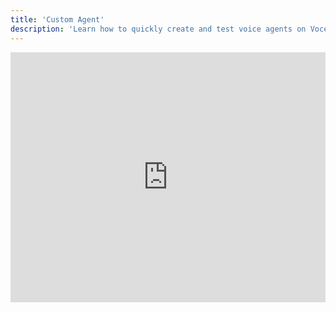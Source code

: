 ```yaml
---
title: 'Custom Agent'
description: 'Learn how to quickly create and test voice agents on Vocera without requiring any external API keys or integrations.'
---
```


<iframe
  width="100%"
  height="400px"
  style={{
  aspectRatio: '16 / 9',
  border: '1px solid #ccc',
  borderRadius: '8px',
  marginBottom: '20px'
}}
  src="https://www.tella.tv/video/beginners-guide-to-testing-ai-voice-agents-al7v/embed"
  frameborder="0"
  allow="accelerometer; autoplay; clipboard-write; encrypted-media; gyroscope; picture-in-picture"
  allowfullscreen
  title="Beginners Guide to Testing AI Voice Agents"
/>

## Quick Start Guide

Testing your voice agents on Vocera is simple and requires no external API keys. Our platform provides everything you need to get started immediately.

### Testing Your Agent

Once created, your agent is immediately ready for testing. Vocera handles all the necessary backend processing, including:

* Transcript generation

* Voice synthesis

* Conversation management

<Note>
  No external API keys or assistant IDs are required. Vocera automatically manages all the necessary components for testing your agent.
</Note>

## Features Available for Testing

* **Real-time conversation testing**: Test your agent's responses in real-time

* **Transcript analysis**: Review generated transcripts for quality assurance

* **Performance metrics**: Track key performance indicators

* **Conversation flow validation**: Verify your agent's logic and responses

## Alternative Integration Options

If you need to integrate with specific platforms, check out our guides for:

* [VAPI Integration](/key-concepts/testing-agents/vapi-integration)

* [Retell Integration](/key-concepts/testing-agents/retell-integration)

## Next Steps

* Learn about [custom metrics](/testing-voice-agents/metrics/custom-metrics)

* Explore [predefined metrics](/testing-voice-agents/metrics/pre-defined-metrics)

* Set up [critical workflow metrics](/testing-voice-agents/metrics/critical-workflow-metric)